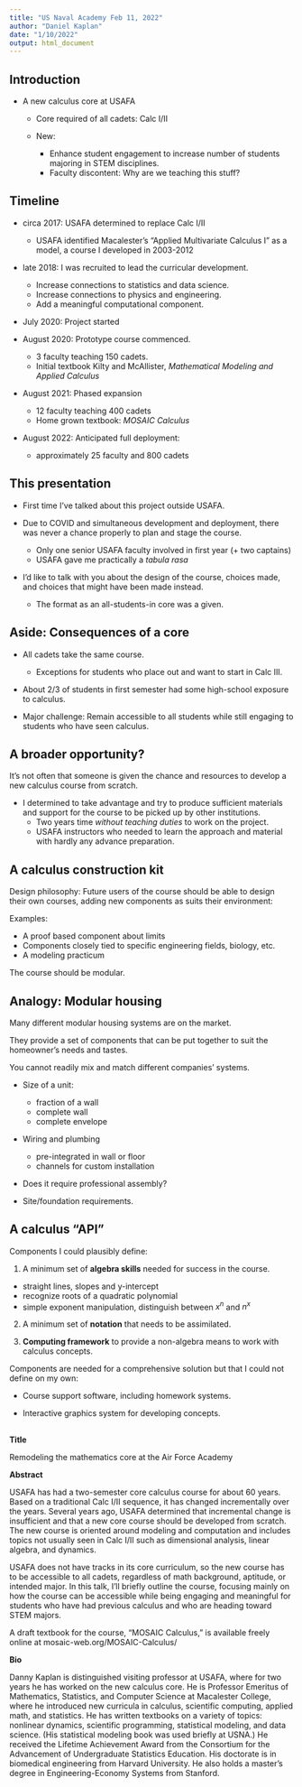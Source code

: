 ```yaml
---
title: "US Naval Academy Feb 11, 2022"
author: "Daniel Kaplan"
date: "1/10/2022"
output: html_document
---
```


## Introduction

- A new calculus core at USAFA

    + Core required of all cadets: Calc I/II

    + New:  
        - Enhance student engagement to increase number of students majoring in STEM disciplines.
        - Faculty discontent: Why are we teaching this stuff?
      

## Timeline

+ circa 2017: USAFA determined to replace Calc I/II 
    - USAFA identified Macalester's "Applied Multivariate Calculus I" as a model, a course I developed in 2003-2012


+ late 2018: I was recruited to lead the curricular development.
    - Increase connections to statistics and data science.
    - Increase connections to physics and engineering.
    - Add a meaningful computational component.
    
+ July 2020: Project started

+ August 2020: Prototype course commenced. 
    - 3 faculty teaching 150 cadets.
    - Initial textbook Kilty and McAllister, *Mathematical Modeling and Applied Calculus*
    
+ August 2021: Phased expansion
    - 12 faculty teaching 400 cadets
    - Home grown textbook: *MOSAIC Calculus*

+ August 2022: Anticipated full deployment: 
    - approximately 25 faculty and 800 cadets

## This presentation

- First time I've talked about this project outside USAFA.

- Due to COVID and simultaneous development and deployment, there was never a chance properly to plan and stage the course.
    - Only one senior USAFA faculty involved in first year (+ two captains)
    - USAFA gave me practically a *tabula rasa*

- I'd like to talk with you about the design of the course, choices made, and choices that might have been made instead.
    - The format as an all-students-in core was a given.
    
## Aside: Consequences of a core

- All cadets take the same course.
    - Exceptions for students who place out and want to start in Calc III.
    
- About 2/3 of students in first semester had some high-school exposure to calculus. 

- Major challenge: Remain accessible to all students while still engaging to students who have seen calculus.

    
## A broader opportunity?

It's not often that someone is given the chance and resources to develop a new calculus course from scratch.

+ I determined to take advantage and try to produce sufficient materials and support for the course to be picked up by other institutions.
    - Two years time *without teaching duties* to work on the project.
    - USAFA instructors who needed to learn the approach and material with hardly any advance preparation.

## A calculus construction kit

Design philosophy: Future users of the course should be able to design their own courses, adding new components as suits their environment:

Examples:

- A proof based component about limits
- Components closely tied to specific engineering fields, biology, etc.
- A modeling practicum

The course should be modular.

## Analogy: Modular housing

Many different modular housing systems are on the market. 

They provide a set of components that can be put together to suit the homeowner's needs and tastes.

You cannot readily mix and match different companies' systems.

- Size of a unit:
    - fraction of a wall
    - complete wall
    - complete envelope
    
- Wiring and plumbing
    - pre-integrated in wall or floor
    - channels for custom installation
    
- Does it require professional assembly?

- Site/foundation requirements.
    

## A calculus "API"

Components I could plausibly define:

1. A minimum set of **algebra skills** needed for success in the course.

- straight lines, slopes and y-intercept
- recognize roots of a quadratic polynomial
- simple exponent manipulation, distinguish between $x^n$ and $n^x$


2. A minimum set of **notation** that needs to be assimilated.

3. **Computing framework** to provide a non-algebra means to work with calculus concepts.

Components are needed for a comprehensive solution but that I could not define on my own:

- Course support software, including homework systems.

- Interactive graphics system for developing concepts. 







## 


**Title**

Remodeling the mathematics core at the Air Force Academy

**Abstract**

USAFA has had a two-semester core calculus course for about 60 years. Based on a traditional Calc I/II sequence, it has changed incrementally over the years. Several years ago, USAFA determined that incremental change is insufficient and that a new core course should be developed from scratch. The new course is oriented around modeling and computation and includes topics not usually seen in Calc I/II such as dimensional analysis, linear algebra, and dynamics.

USAFA does not have tracks in its core curriculum, so the new course has to be accessible to all cadets, regardless of math background, aptitude, or intended major. In this talk, I'll briefly outline the course, focusing mainly on how the course can be accessible while being engaging and meaningful for students who have had previous calculus and who are heading toward STEM majors.

A draft textbook for the course, "MOSAIC Calculus," is available freely online at mosaic-web.org/MOSAIC-Calculus/

**Bio**

Danny Kaplan is distinguished visiting professor at USAFA, where for two years he has worked on the new calculus core. He is Professor Emeritus of Mathematics, Statistics, and Computer Science at Macalester College, where he introduced new curricula in calculus, scientific computing, applied math, and statistics. He has written textbooks on a variety of topics: nonlinear dynamics, scientific programming, statistical modeling, and data science. (His statistical modeling book was used briefly at USNA.) He received the Lifetime Achievement Award from the Consortium for the Advancement of Undergraduate Statistics Education. His doctorate is in biomedical engineering from Harvard University. He also holds a master's degree in Engineering-Economy Systems from Stanford.

